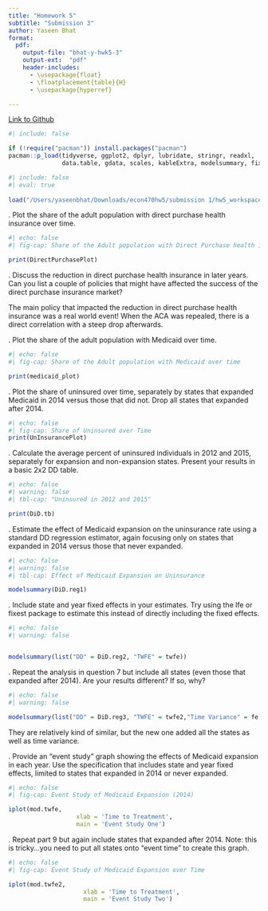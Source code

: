 ```yaml
---
title: "Homework 5"
subtitle: "Submission 3"
author: Yaseen Bhat
format:
  pdf:
    output-file: "bhat-y-hwk5-3"
    output-ext:  "pdf"
    header-includes:
      - \usepackage{float}
      - \floatplacement{table}{H}
      - \usepackage{hyperref}

---
```


[Link to Github](https://github.com/yaseen-bhat/homework5)

```r
#| include: false

if (!require("pacman")) install.packages("pacman")
pacman::p_load(tidyverse, ggplot2, dplyr, lubridate, stringr, readxl, 
               data.table, gdata, scales, kableExtra, modelsummary, fixest)
```
```r
#| include: false
#| eval: true
 
load("/Users/yaseenbhat/Downloads/econ470hw5/submission 1/hw5_workspace.Rdata")
```
\newpage 

\vspace{.2in}
\noindent 1. Plot the share of the adult population with direct purchase health insurance over time. <br>

```r
#| echo: false
#| fig-cap: Share of the Adult population with Direct Purchase health insurance over time

print(DirectPurchasePlot)
```

\newpage 

\vspace{.2in}
\noindent 2. Discuss the reduction in direct purchase health insurance in later years. Can you list a couple of policies that might have affected the success of the direct purchase insurance market? <br>

The main policy that impacted the reduction in direct purchase health insurance was a real world event! When the ACA was repealed, there is a direct correlation with a steep drop afterwards.

\newpage 

\vspace{.2in}
\noindent 3. Plot the share of the adult population with Medicaid over time. <br>

```r
#| echo: false
#| fig-cap: Share of the Adult population with Medicaid over time

print(medicaid_plot)

```

\newpage 

\vspace{.2in}
\noindent 4. Plot the share of uninsured over time, separately by states that expanded Medicaid in 2014 versus those that did not. Drop all states that expanded after 2014. <br>

```r
#| echo: false
#| fig-cap: Share of Uninsured over Time
print(UnInsurancePlot)
```

\newpage 

\vspace{.2in}
\noindent 5. Calculate the average percent of uninsured individuals in 2012 and 2015, separately for expansion and non-expansion states. Present your results in a basic 2x2 DD table. <br>

```r
#| echo: false
#| warning: false
#| tbl-cap: "Uninsured in 2012 and 2015"

print(DiD.tb)
```

\newpage 

\vspace{.2in}
\noindent 6. Estimate the effect of Medicaid expansion on the uninsurance rate using a standard DD regression estimator, again focusing only on states that expanded in 2014 versus those that never expanded. <br>

```r
#| echo: false
#| warning: false
#| tbl-cap: Effect of Medicaid Expansion on Uninsurance

modelsummary(DiD.reg1)

```

\newpage 

\vspace{.2in}
\noindent 7. Include state and year fixed effects in your estimates. Try using the lfe or fixest package to estimate this instead of directly including the fixed effects. <br>

```r
#| echo: false
#| warning: false


modelsummary(list("DD" = DiD.reg2, "TWFE" = twfe))
```

\newpage 

\vspace{.2in}
\noindent 8. Repeat the analysis in question 7 but include all states (even those that expanded after 2014). Are your results different? If so, why? <br>


```r
#| echo: false
#| warning: false

modelsummary(list("DD" = DiD.reg3, "TWFE" = twfe2,"Time Variance" = fe.est2))
```
They are relatively kind of similar, but the new one added all the states as well as time variance. 

\newpage 

\vspace{.2in}
\noindent 9. Provide an “event study” graph showing the effects of Medicaid expansion in each year. Use the specification that includes state and year fixed effects, limited to states that expanded in 2014 or never expanded. <br>

```r
#| echo: false
#| fig-cap: Event Study of Medicaid Expansion (2014)

iplot(mod.twfe, 
                   xlab = 'Time to Treatment',
                   main = 'Event Study One')
```

\newpage 

\vspace{.2in}
\noindent 10. Repeat part 9 but again include states that expanded after 2014. Note: this is tricky…you need to put all states onto “event time” to create this graph. <br>


```r
#| echo: false
#| fig-cap: Event Study of Medicaid Expansion over Time

iplot(mod.twfe2, 
                     xlab = 'Time to Treatment',
                     main = 'Event Study Two')
```
